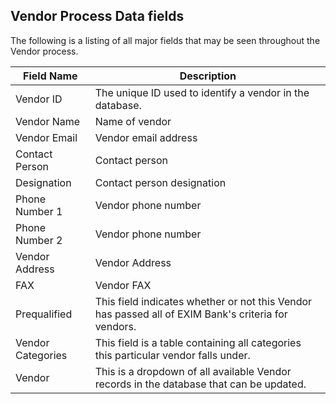## Vendor Process Data fields

The following is a listing of all major fields that may be seen throughout the Vendor process.

| Field Name        | Description                                                                                         |
| ----------------- | --------------------------------------------------------------------------------------------------- |
| Vendor ID         | The unique ID used to identify a vendor in the database.                                            |
| Vendor Name       | Name of vendor                                                                                      |
| Vendor Email      | Vendor email address                                                                                |
| Contact Person    | Contact person                                                                                      |
| Designation       | Contact person designation                                                                          |
| Phone Number 1    | Vendor phone number                                                                                 |
| Phone Number 2    | Vendor phone number                                                                                 |
| Vendor Address    | Vendor Address                                                                                      |
| FAX               | Vendor FAX                                                                                          |
| Prequalified      | This field indicates whether or not this Vendor has passed all of EXIM Bank's criteria for vendors. |
| Vendor Categories | This field is a table containing all categories this particular vendor falls under.                 |
| Vendor            | This is a dropdown of all available Vendor records in the database that can be updated.             |
